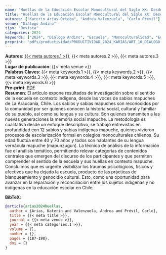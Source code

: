 ```yaml
---
name: "Huellas de la Educación Escolar Monocultural del Siglo XX: Desde las Voces de Sabios y Sabias Mapuches en la Araucanía, Chile"
title: "Huellas de la Educación Escolar Monocultural del Siglo XX: Desde las Voces de Sabios y Sabias Mapuches en la Araucanía, Chile"
autores: ["Katerin Arias-Ortega", "Andrea Valenzuela", "Carlo Prévil"]
venue: "Diálogo Andino"
tipo: "Revista"
categories: 2024
keywords: ["2024", "Diálogo Andino", "Escuela", "Monoculturalidad", "Educación Escolar", "Estudiantes Indígenas"]
preprint: "pdfs/productividad/PRODUCTIVIDAD_2024_KARIAS/ART_10_DIALOGO ANDINO_ARIAS ET AL_2024_SCOPUS.pdf"
---
```

**Autores**: [{{< meta autores.1 >}}](../members/current/Katerin Arias-Ortega.qmd), {{< meta autores.2 >}}, {{< meta autores.3 >}}    
**Lugar de publicación**: {{< meta venue >}}     
**Palabras Claves**: {{< meta keywords.1 >}}, {{< meta keywords.2 >}}, {{< meta keywords.3 >}}, {{< meta keywords.4 >}}, {{< meta keywords.5 >}}, {{< meta keywords.6 >}}    
**Pre-print**: [PDF](../{{< meta preprint >}})    
**Resumen**: El artículo expone resultados de investigación sobre el sentido de la escuela en contexto indígena, desde las voces de sabios mapuches de La Araucanía, Chile. Los sabios y sabias mapuches son reconocidos por la comunidad por ser quienes conocen la historia social, cultural y familiar de su pueblo, así como su lengua y su cultura. Son quienes transmiten a las nuevas generaciones la memoria social mapuche. La metodología es cualitativa desde un enfoque descriptivo, se trabajó entrevistas en profundidad con 12 sabios y sabias indígenas mapuche, quienes vivieron procesos de escolarización formal en colegios monoculturales chilenos. Su edad fluctúa entre 40 y 70 años y todos son hablantes de su lengua vernácula mapuche (mapunzugun). La técnica de análisis de la información fue el análisis temático, permitiendo relevar categorías de contenidos centrales que emergen del discurso de los participantes y que permiten comprender el sentido de la escuela y sus huellas en contexto mapuche. Concluimos que es urgente visibilizar los traumas psicológicos, físicos y afectivos que ha dejado la escuela, producto de las prácticas de blanqueamiento y genocidio cultural. Esto, como una oportunidad para avanzar en la reparación y reconciliación entre los sujetos indígenas y no indígenas en la educación escolar en Chile.


**BibTeX**:
```bibtex
@article{arias2024huellas,
  author = {Arias, Katerin and Valenzuela, Andrea and Prévil, Carlo},
  title = {{< meta title >}},
  journal = {{< meta venue >}},
  year = {{< meta categories.1 >}},
  volume = {},
  number = {},
  pages = {187-198},
  doi = {}
}
```
